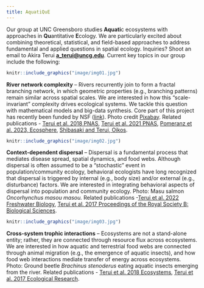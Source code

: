 ```yaml
---
title: AquatiQuE
---
```


Our group at UNC Greensboro studies **Aquati**c ecosystems with approaches in **Qu**antitative **E**cology. We are particularly excited about combining theoretical, statistical, and field-based approaches to address fundamental and applied questions in spatial ecology. Inquiries? Shoot an email to Akira Terui [**a_terui\@uncg.edu**](mailto:a_terui@uncg.edu){.email}. Current key topics in our group include the following:

::: float-image
```r
knitr::include_graphics("image/img01.jpg")
```

**River network complexity** -- Rivers recurrently join to form a fractal branching network, in which geometric properties (e.g., branching patterns) remain similar across spatial scales. We are interested in how this "scale-invariant" complexity drives ecological systems. We tackle this question with mathematical models and big-data synthesis. Core part of this project has recently been funded by NSF ([link](https://nsf.gov/awardsearch/showAward?AWD_ID=2015634&HistoricalAwards=false)). Photo credit <a href="https://pixabay.com/ja/?utm_source=link-attribution&amp;utm_medium=referral&amp;utm_campaign=image&amp;utm_content=1031760">Pixabay</a>. Related publications - [Terui et al. 2018 PNAS](https://www.pnas.org/content/115/26/E5963), [Terui et al. 2021 PNAS](https://www.pnas.org/doi/abs/10.1073/pnas.2105574118), [Pomeranz et al. 2023, Ecosphere](https://esajournals.onlinelibrary.wiley.com/doi/full/10.1002/ecs2.4648), [Shibasaki and Terui, Oikos](https://nsojournals.onlinelibrary.wiley.com/doi/abs/10.1111/oik.10331).
:::

::: float-image
```r
knitr::include_graphics("image/img02.jpg")
```

**Context-dependent dispersal** -- Dispersal is a fundamental process that mediates disease spread, spatial dynamics, and food webs. Although dispersal is often assumed to be a "stochastic" event in population/community ecology, behavioral ecologists have long recognized that dispersal is triggered by internal (e.g., body size) and/or external (e.g., disturbance) factors. We are interested in integrating behavioral aspects of dispersal into population and community ecology. Photo: Masu salmon *Oncorhynchus masou masou.* Related publications -[Terui et al. 2022 Freshwater Biology](https://onlinelibrary.wiley.com/doi/abs/10.1111/fwb.13796), [Terui et al. 2017 Proceedings of the Royal Society B: Biological Sciences](https://royalsocietypublishing.org/doi/full/10.1098/rspb.2017.1491).
:::

::: float-image
```r
knitr::include_graphics("image/img03.jpg")
```

**Cross-system trophic interactions** -- Ecosystems are not a stand-alone entity; rather, they are connected through resource flux across ecosystems. We are interested in how aquatic and terrestrial food webs are connected through animal migration (e.g., the emergence of aquatic insects), and how food web interactions mediate transfer of energy across ecosystems. Photo: Ground beetle *Brachinus stenoderus* eating aquatic insects emerging from the river. Related publications - [Terui et al. 2018 Ecosystems](https://link.springer.com/article/10.1007/s10021-017-0183-3), [Terui et al. 2017 Ecological Research](https://link.springer.com/article/10.1007/s11284-016-1413-4).
:::

